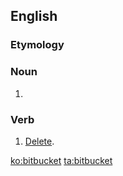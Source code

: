 ==English==

===Etymology===
{{compound|bit|bucket|lang=en}}

===Noun===
{{en-noun}}

# {{alternative spelling of|bit bucket|lang=en}}

===Verb===
{{en-verb}}

# {{context|computing|lang=en}} [[delete#English|Delete]].

[[ko:bitbucket]]
[[ta:bitbucket]]